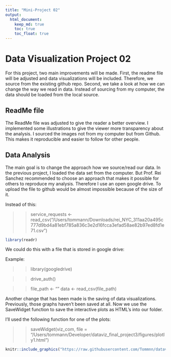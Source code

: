 ```yaml
---
title: "Mini-Project 02"
output: 
  html_document:
    keep_md: true
    toc: true
    toc_float: true
---
```


# Data Visualization Project 02

For this project, two main improvements will be made. First, the readme file will be adjusted and data visualizations will be included. Therefore, we source from the existing github repo. Second, we take a look at how we can change the way we read in data. Instead of sourcing from my computer, the data should be loaded from the local source.

## ReadMe file 

The ReadMe file was adjusted to give the reader a better overview. I implemented some illustrations to give the viewer more transparency about the analysis. I sourced the images not from my computer but from Github. This makes it reproducible and easier to follow for other people.

## Data Analysis

The main goal is to change the approach how we source/read our data. In the previous project, I loaded the data set from the computer. But Prof. Rei Sanchez recommended to choose an approach that makes it possible for others to reproduce my analysis. Therefore I use an open google drive. To upload the file to github would be almost impossible because of the size of it.

Instead of this: 

>> service_requests <- read_csv("/Users/tommann/Downloads/rei_NYC_311aa20a495c777d9bd4a81ebf785a836c3e2d16fcca3efad58ae82b97ed8fd1e71.csv")


```r
library(readr)
```


We could do this with a file that is stored in google drive:

Example:

>> library(googledrive)

>>drive_auth()

>> file_path <- "<path_to_file>"
>> data <- read_csv(file_path)


Another change that has been made is the saving of data visualizations. Previously, those graphs haven't been saved at all. Now we use the SaveWidget function to save the interactive plots as HTML's into our folder.

I'll used the following function for one of the plots:

>> saveWidget(viz_com, file = "/Users/tommann/Developer/dataviz_final_project3/figures/plotly1.html")


```r
knitr::include_graphics("https://raw.githubusercontent.com/Tommnn/dataviz_final_project3/main/figures/plot_nyc_requests.png")
```





